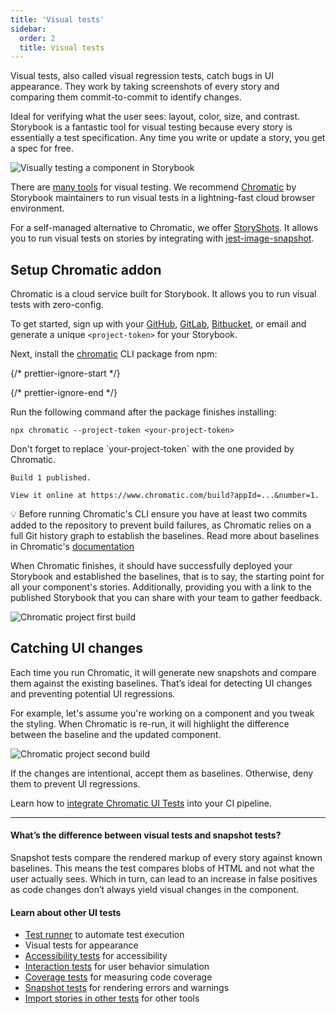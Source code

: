```yaml
---
title: 'Visual tests'
sidebar:
  order: 2
  title: Visual tests
---
```


Visual tests, also called visual regression tests, catch bugs in UI appearance. They work by taking screenshots of every story and comparing them commit-to-commit to identify changes.

Ideal for verifying what the user sees: layout, color, size, and contrast. Storybook is a fantastic tool for visual testing because every story is essentially a test specification. Any time you write or update a story, you get a spec for free.

![Visually testing a component in Storybook](../_assets/writing-tests/component-visual-testing.gif)

There are [many tools](https://github.com/mojoaxel/awesome-regression-testing) for visual testing. We recommend [Chromatic](https://www.chromatic.com?utm_source=storybook_website\&utm_medium=link\&utm_campaign=storybook) by Storybook maintainers to run visual tests in a lightning-fast cloud browser environment.

For a self-managed alternative to Chromatic, we offer [StoryShots](https://github.com/storybookjs/storybook/tree/main/addons/storyshots). It allows you to run visual tests on stories by integrating with [jest-image-snapshot](https://github.com/storybookjs/storybook/tree/main/addons/storyshots/storyshots-puppeteer#imagesnapshots).

## Setup Chromatic addon

Chromatic is a cloud service built for Storybook. It allows you to run visual tests with zero-config.

To get started, sign up with your [GitHub](https://github.com/), [GitLab](https://about.gitlab.com/), [Bitbucket](https://bitbucket.org/), or email and generate a unique `<project-token>` for your Storybook.

Next, install the [chromatic](https://www.npmjs.com/package/chromatic) CLI package from npm:

{/* prettier-ignore-start */}

<CodeSnippets path="chromatic-install.md" />

{/* prettier-ignore-end */}

Run the following command after the package finishes installing:

```shell
npx chromatic --project-token <your-project-token>
```

<div class="aside">
  Don't forget to replace `your-project-token` with the one provided by Chromatic.
</div>

```shell
Build 1 published.

View it online at https://www.chromatic.com/build?appId=...&number=1.
```

<div class="aside">
  💡 Before running Chromatic's CLI ensure you have at least two commits added to the repository to prevent build failures, as Chromatic relies on a full Git history graph to establish the baselines. Read more about baselines in Chromatic's <a href="https://www.chromatic.com/docs/branching-and-baselines?utm_source=storybook_website&utm_medium=link&utm_campaign=storybook"> documentation</a>
</div>

When Chromatic finishes, it should have successfully deployed your Storybook and established the baselines, that is to say, the starting point for all your component's stories. Additionally, providing you with a link to the published Storybook that you can share with your team to gather feedback.

![Chromatic project first build](../_assets/writing-tests/chromatic-first-build-optimized.png)

## Catching UI changes

Each time you run Chromatic, it will generate new snapshots and compare them against the existing baselines. That’s ideal for detecting UI changes and preventing potential UI regressions.

For example, let's assume you're working on a component and you tweak the styling. When Chromatic is re-run, it will highlight the difference between the baseline and the updated component.

![Chromatic project second build](../_assets/writing-tests/chromatic-second-build-optimized.png)

If the changes are intentional, accept them as baselines. Otherwise, deny them to prevent UI regressions.

Learn how to [integrate Chromatic UI Tests](https://www.chromatic.com/docs/?utm_source=storybook_website\&utm_medium=link\&utm_campaign=storybook) into your CI pipeline.

***

#### What’s the difference between visual tests and snapshot tests?

Snapshot tests compare the rendered markup of every story against known baselines. This means the test compares blobs of HTML and not what the user actually sees. Which in turn, can lead to an increase in false positives as code changes don’t always yield visual changes in the component.

#### Learn about other UI tests

* [Test runner](./test-runner.mdx) to automate test execution
* Visual tests for appearance
* [Accessibility tests](./accessibility-testing.mdx) for accessibility
* [Interaction tests](./interaction-testing.mdx) for user behavior simulation
* [Coverage tests](./test-coverage.mdx) for measuring code coverage
* [Snapshot tests](./snapshot-testing.mdx) for rendering errors and warnings
* [Import stories in other tests](./importing-stories-in-tests.mdx) for other tools
